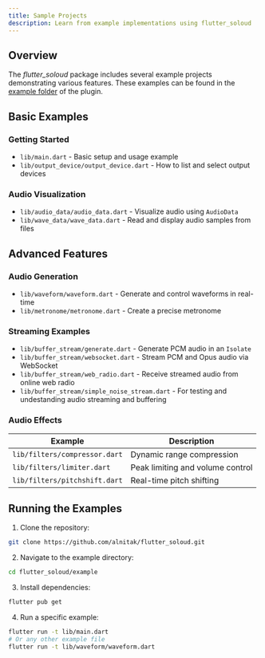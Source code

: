```yaml
---
title: Sample Projects
description: Learn from example implementations using flutter_soloud
---
```


## Overview

The *flutter_soloud* package includes several example projects demonstrating various features. These examples can be found in the [example folder](https://github.com/alnitak/flutter_soloud/tree/main/example/lib) of the plugin.

## Basic Examples

### Getting Started
- `lib/main.dart` - Basic setup and usage example
- `lib/output_device/output_device.dart` - How to list and select output devices

### Audio Visualization
- `lib/audio_data/audio_data.dart` - Visualize audio using `AudioData`
- `lib/wave_data/wave_data.dart` - Read and display audio samples from files

## Advanced Features

### Audio Generation
- `lib/waveform/waveform.dart` - Generate and control waveforms in real-time
- `lib/metronome/metronome.dart` - Create a precise metronome

### Streaming Examples
- `lib/buffer_stream/generate.dart` - Generate PCM audio in an `Isolate`
- `lib/buffer_stream/websocket.dart` - Stream PCM and Opus audio via WebSocket
- `lib/buffer_stream/web_radio.dart` - Receive streamed audio from online web radio
- `lib/buffer_stream/simple_noise_stream.dart` - For testing and undestanding audio streaming and buffering

### Audio Effects
| Example | Description |
|---------|-------------|
| `lib/filters/compressor.dart` | Dynamic range compression |
| `lib/filters/limiter.dart` | Peak limiting and volume control |
| `lib/filters/pitchshift.dart` | Real-time pitch shifting |

## Running the Examples

1. Clone the repository:
```bash
git clone https://github.com/alnitak/flutter_soloud.git
```

2. Navigate to the example directory:
```bash
cd flutter_soloud/example
```

3. Install dependencies:
```bash
flutter pub get
```

4. Run a specific example:
```bash
flutter run -t lib/main.dart
# Or any other example file
flutter run -t lib/waveform/waveform.dart
```
